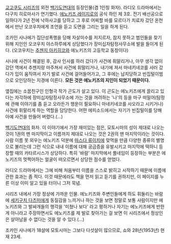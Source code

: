 [[교고쿠도 시리즈]]의 외전 [[백기도연대]]의 등장인물(겸 1인칭 화자). 라디오 드라마에서는 다구치 히로마사가 연기했다. [[에노키즈 레이지로]]의 공식 하인 제 3호. 전기 배선공으로 일하다가 2년 전에 낙하사고를 당하고 그 후로 어찌할 바를 모르다가 치료차 갔던 온천에서 만난 오코우치에게 조언을 듣고 도면을 그리는 일을 하게 된다. 

조카인 사나에가 집단성폭행을 당해 자살미수를 저지르자, 참지 못하고 범인들을 찾기 위해 지인인 오코우치 야스하루에게 상담했다가 장미십자탐정사무소에 발을 들이게 된다. (오코우치는 [[추젠지 아키히코]]와 에노키즈의 고등학교 동창이다)

사나에 사건이 해결된 후, 감사 인사를 하러 갔다가 사건에 휘말리거나, 아무 생각 없이 갔던 역에서 추젠지랑 마주쳐서 사건에 휘말리거나, 내기에 져서 마네키네코를 사러 갔다가 입이 움직여서 자기 발로 사건에 걸어들어가고, 그 후에는 납치당하고 빈집털이범으로 오인당하는 지경에 이른다. '''모든 것은 에노키즈의 지인이 되었기 때문이다.'''

옆집에는 소꿉친구인 인형극 작가 곤도가 살고 있다. 이 곤도는 에노키즈에게 끌리고 있다는 자각하에 장미십자탐정사무소에 가는 것을 꺼려하는 '나'의 등을 마구 떠밀어(탐정에 관해 이야기를 좀 듣고 오라든가 행운이 필요하니 마네키네코를 사오라고 시키거나) 사건에 휘말리게 하는 역할을 담당한다. 어떤 에피소드에서는 자기가 빈집털이를 당해 아예 사건을 만들어 버렸다.(…)

[[백기도연대]]의 화자. 이 이야기에서 가장 재미있는 점은, 모토시마의 성이 제대로 나오는 것이 1권의 맨 마지막이고 이름까지 제대로 나오는 것은 2권의 맨 마지막이라는 것이다. 사람 이름 못 외우는 에노키즈 덕분에 [[마스다 류이치]]에 맞먹을 만큼 다양한 종류의 별명으로 불리는데 그런 식으로 내내 이름에 대해 궁금증을 유발시키고 마지막에 떡하니 등장할 때의 카타르시스가 상당하다. 특히 '바람' 마지막에서 풀네임이 등장하는 부분은 에노키즈의 멋쩍어하는 얼굴이 떠오르면서 상당한 점수를 얻었다.

라디오 드라마에서는 그에 비해 처음부터 이름을 스스로 밝히고 시작하기 때문에 이름에 관한 효과는 좀 적다. 이것 때문에라도 책을 먼저 읽고 듣기를 권하지만, 이 페이지를 누른 이상 이미 알고 있을 터이니 그저 묵념.

시리즈 내에서 가장 정상에 가까운 인물. 에노키즈와 주변인들에게 하도 휘둘리는 바람에 [[세키구치 다츠미]]에게 동질감을 느끼거나 하는 것을 보면 정말로 보통 사람이지만 에노키즈와 그 발싸개들의 행각을 '미쳤나 보다' 라고 평하거나 자기는 에노키즈에게 반한 게 아니라고 주장하면서도 에노키즈를 제 발로 찾아가는 걸 보면 이 시리즈에서 정상인은 살아남을 수 없다는 것을 알 수 있다.(…)

조카인 사나에가 18살에 모토시마는 그보다 다섯살이 많으므로, 쇼와 28년(1953년) 현재 23세.
